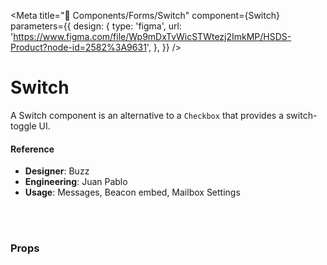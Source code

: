 
<Meta
  title="🧬 Components/Forms/Switch"
  component={Switch}
  parameters={{
    design: {
      type: 'figma',
      url:
        'https://www.figma.com/file/Wp9mDxTvWicSTWtezj2ImkMP/HSDS-Product?node-id=2582%3A9631',
    },
  }}
/>

# Switch

A Switch component is an alternative to a `Checkbox` that provides a switch-toggle UI.

<Preview>
  <Story name="default">
    <Switch
      checked={boolean('checked', false)}
      disabled={boolean('disabled', false)}
      isLoading={boolean('isLoading', false)}
      size={select(
        'Size',
        {
          lg: 'lg',
          md: 'md',
          sm: 'sm',
        },
        'md'
      )}
      state={select(
        'State',
        {
          error: 'error',
          default: '',
        },
        ''
      )}
    />
  </Story>
</Preview>

#### Reference

- **Designer**: Buzz
- **Engineering**: Juan Pablo
- **Usage**: Messages, Beacon embed, Mailbox Settings

<br />
<br />

### Props

<Props of={Switch} />
